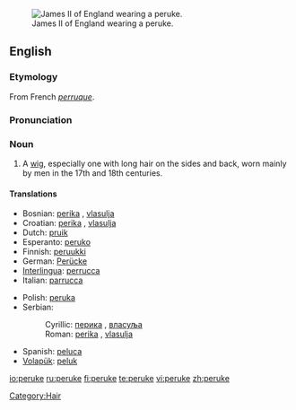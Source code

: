 [[Image:James_II_of_England.jpg|thumb|right|James II of England wearing a peruke.]]
==English==

===Etymology===
From French ''[[perruque]]''.

===Pronunciation===
{{IPA|/pəˈru:k/}}

===Noun===
{{en-noun}}

# A [[wig]], especially one with long hair on the sides and back, worn mainly by men in the 17th and 18th centuries.

====Translations====
{{top}}
*Bosnian: [[perika]] {{f}}, [[vlasulja]] {{f}}
*Croatian: [[perika]] {{f}}, [[vlasulja]] {{f}}
*Dutch: [[pruik]]
*Esperanto: [[peruko]]
*Finnish: [[peruukki]]
*German: [[Perücke]] {{f}}
*[[Interlingua]]: [[perrucca]]
*Italian: [[parrucca]]
{{mid}}
*Polish: [[peruka]]
*Serbian:
*:Cyrillic: [[перика]] {{f}}, [[власуља]] {{f}}
*:Roman: [[perika]] {{f}}, [[vlasulja]] {{f}}
*Spanish: [[peluca]]
*[[Volapük]]: [[peluk]]
{{bottom}}

[[Category:Hair]]

[[io:peruke]]
[[ru:peruke]]
[[fi:peruke]]
[[te:peruke]]
[[vi:peruke]]
[[zh:peruke]]